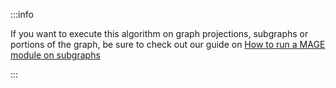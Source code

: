 :::info

If you want to execute this algorithm on graph projections, subgraphs or portions
of the graph, be sure to check out our guide on 
[How to run a MAGE module on subgraphs](/mage/how-to-guides/run-mage-modules-on-subgraphs)

:::